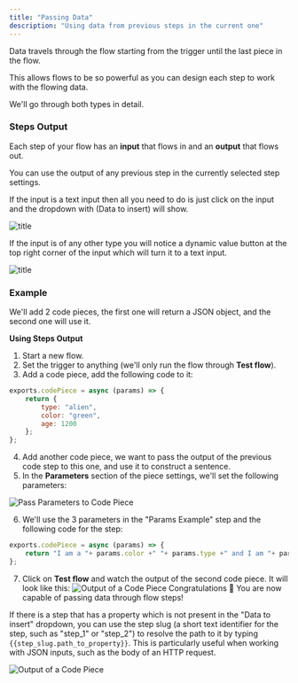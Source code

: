 ```yaml
---
title: "Passing Data"
description: "Using data from previous steps in the current one"
---
```


Data travels through the flow starting from the trigger until the last piece in the flow.

This allows flows to be so powerful as you can design each step to work with the flowing data.



We'll go through both types in detail.

### Steps Output

Each step of your flow has an **input** that flows in and an **output** that flows out.

You can use the output of any previous step in the currently selected step settings.

If the input is a text input then all you need to do is just click on the input and the dropdown with (Data to insert) will show.

![title](/resources/screenshots/data-to-insert.png)

If the input is of any other type you will notice a dynamic value button at the top right corner of the input which will turn it to a text input.

![title](/resources/screenshots/dynamic-value.png)




### Example

We'll add 2 code pieces, the first one will return a JSON object, and the second one will use it.

**Using Steps Output**

1. Start a new flow.
2. Set the trigger to anything (we'll only run the flow through **Test flow**).
3. Add a code piece, add the following code to it:
```javascript
exports.codePiece = async (params) => {
    return {
        type: "alien",
        color: "green",
        age: 1200
    };
};
```
4. Add another code piece, we want to pass the output of the previous code step to this one, and use it to construct a sentence.
5. In the **Parameters** section of the piece settings, we'll set the following parameters:

![Pass Parameters to Code Piece](/resources/screenshots/using-activepieces-code-params.png)

6. We'll use the 3 parameters in the "Params Example" step and the following code for the step:
```javascript
exports.codePiece = async (params) => {
    return "I am a "+ params.color +" "+ params.type +" and I am "+ params.age +" years old!";
};
```

7. Click on **Test flow** and watch the output of the second code piece. It will look like this:
![Output of a Code Piece](/resources/screenshots/using-activepieces-code-output.png)
Congratulations 🎉 You are now capable of passing data through flow steps!

<Note>If there is a step that has a property which is not present in the "Data to insert" dropdown, you can use the step slug (a short text identifier for the step, such as "step_1" or "step_2") to resolve the path to it by typing `{{step_slug.path_to_property}}`. This is particularly useful when working with JSON inputs, such as the body of an HTTP request. </Note>

![Output of a Code Piece](/resources/screenshots/using-activepieces-json-input.png)

